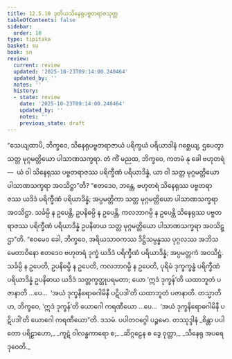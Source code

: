 ```yaml
---
title: 12.5.10 ဒုတိယသိနေရုပဗ္ဗတရာဇသုတ္တ
tableOfContents: false
sidebar:
  order: 10
type: tipitaka
basket: su
book: sn
review:
  current: review
  updated: '2025-10-23T09:14:00.240464'
  updated_by: ''
  notes: ''
  history:
  - state: review
    date: '2025-10-23T09:14:00.240464'
    updated_by: ''
    notes: ''
    previous_state: draft
---
```



<ReviewStatus review={frontmatter.review} showDetails={true} />

<HypothesisAnnotation frontmatter={frontmatter} />

<DynamicBreadcrumb />

<Division number="1120" book="sn" e="ch" v="18" p="447">

<Paragraph number="2402" book="sn">
“သေယျထာပိ, ဘိက္ခဝေ, သိနေရုပဗ္ဗတရာဇာယံ ပရိက္ခယံ ပရိယာဒါနံ ဂစ္ဆေယျ, ဌပေတွာ သတ္တ မုဂ္ဂမတ္တိယော ပါသာဏသက္ခရာ. တံ ကိံ မညထ, ဘိက္ခဝေ, ကတမံ နု ခေါ ဗဟုတရံ—  ယံ ဝါ သိနေရုဿ ပဗ္ဗတရာဇဿ ပရိက္ခီဏံ ပရိယာဒိန္နံ, ယာ ဝါ သတ္တ မုဂ္ဂမတ္တိယော ပါသာဏသက္ခရာ အဝသိဋ္ဌာ”တိ? “ဧတဒေဝ, ဘန္တေ, ဗဟုတရံ သိနေရုဿ ပဗ္ဗတရာဇဿ ယဒိဒံ ပရိက္ခီဏံ ပရိယာဒိန္နံ; အပ္ပမတ္တိကာ သတ္တ မုဂ္ဂမတ္တိယော ပါသာဏသက္ခရာ အဝသိဋ္ဌာ. သင်္ခမ္ပိ န ဥပေန္တိ, ဥပနိဓမ္ပိ န ဥပေန္တိ, ကလဘာဂမ္ပိ န ဥပေန္တိ သိနေရုဿ ပဗ္ဗတရာဇဿ ပရိက္ခီဏံ ပရိယာဒိန္နံ ဥပနိဓာယ သတ္တ မုဂ္ဂမတ္တိယော ပါသာဏသက္ခရာ အဝသိဋ္ဌာ”တိ. “ဧဝမေဝ ခေါ, ဘိက္ခဝေ, အရိယသာဝကဿ ဒိဋ္ဌိသမ္ပန္နဿ ပုဂ္ဂလဿ အဘိသမေတာဝိနော ဧတဒေဝ ဗဟုတရံ ဒုက္ခံ ယဒိဒံ ပရိက္ခီဏံ ပရိယာဒိန္နံ; အပ္ပမတ္တကံ အဝသိဋ္ဌံ. သင်္ခမ္ပိ န ဥပေတိ, ဥပနိဓမ္ပိ န ဥပေတိ, ကလဘာဂမ္ပိ န ဥပေတိ, ပုရိမံ ဒုက္ခက္ခန္ဓံ ပရိက္ခီဏံ ပရိယာဒိန္နံ ဥပနိဓာယ ယဒိဒံ သတ္တက္ခတ္တုပရမတာ; ယော ‘ဣဒံ ဒုက္ခန်’တိ ယထာဘူတံ ပဇာနာတိ …ပေ…  ‘အယံ ဒုက္ခနိရောဓဂါမိနီ ပဋိပဒါ’တိ ယထာဘူတံ ပဇာနာတိ.
</Paragraph>

<Paragraph number="2403" book="sn">
တသ္မာတိဟ, ဘိက္ခဝေ, ‘ဣဒံ ဒုက္ခန်’တိ ယောဂေါ ကရဏီယော …ပေ…  ‘အယံ ဒုက္ခနိရောဓဂါမိနီ ပဋိပဒါ’တိ ယောဂေါ ကရဏီယော”တိ.

</Paragraph>
</Division>

<Paragraph number="2404" type="center" book="sn">
ဒသမံ.



</Paragraph>

<Paragraph number="2405" type="center" book="sn">
ပပါတဝဂ္ဂေါ ပဉ္စမော.



</Paragraph>

<Paragraph number="2406" type="center" book="sn">
တဿုဒ္ဒါနံ


</Paragraph>

<Paragraph number="2407" type="verses" book="sn">
_စိန္တာ ပပါတော ပရိဠာဟော,_  
_ကူဋံ ဝါလန္ဓကာရော စ;_  
_ဆိဂ္ဂဠေန စ ဒွေ ဝုတ္တာ,_  
_သိနေရု အပရေ ဒုဝေတိ._
</Paragraph>